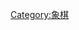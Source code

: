 {{Catnav|頁面分類|各種主題的頁面分類|各種主題的歷史|文化史|中国古代游戏|象棋}}
{{Catnav|頁面分類|历史|各種主題的歷史|文化史|中国古代游戏|象棋}}
{{Catnav|頁面分類|历史|各國歷史|中国历史|中国古代游戏|象棋}}
{{Catnav|頁面分類|人类社会|文化|游戏|中国古代游戏|象棋}}
{{Catnav|頁面分類|人类社会|文化|文化史|中国古代游戏|象棋}}

[[Category:象棋|Category:象棋]]